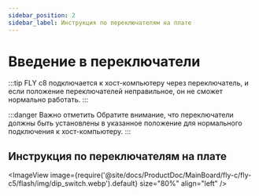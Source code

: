 ```yaml
---
sidebar_position: 2
sidebar_label: Инструкция по переключателям на плате
---
```





# Введение в переключатели

:::tip
FLY c8 подключается к хост-компьютеру через переключатель, и если положение переключателей неправильное, он не сможет нормально работать.
:::

:::danger Важно отметить
Обратите внимание, что переключатели должны быть установлены в указанное положение для нормального подключения к хост-компьютеру.
:::

## Инструкция по переключателям на плате
<ImageView image={require('@site/docs/ProductDoc/MainBoard/fly-c/fly-c5/flash/img/dip_switch.webp').default} size="80%" align="left" />
